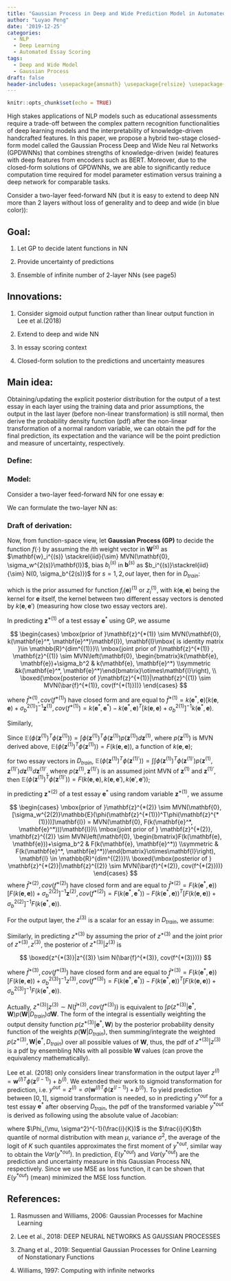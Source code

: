 ```yaml
---
title: "Gaussian Process in Deep and Wide Prediction Model in Automated Essay Scoring"
author: "Luyao Peng"
date: '2019-12-25'
categories:
  - NLP
  - Deep Learning
  - Automated Essay Scoring
tags:
  - Deep and Wide Model
  - Gaussian Process
draft: false
header-includes: \usepackage{amsmath} \usepackage{relsize} \usepackage{bm} \usepackage{pifont} \usepackage{breqn} \usepackage{setspace} \doublespacing  \usepackage{parskip}  \usepackage{epsfig}  \usepackage{xcolor} \usepackage{tcolorbox}
---
```


```r
knitr::opts_chunk$set(echo = TRUE)
```
High stakes applications of NLP models such as educational assessments require a trade-off between the complex pattern recognition functionalities of deep learning models and the interpretability of knowledge-driven handcrafted features. In this paper, we propose a hybrid two-stage closed-form model called the Gaussian Process Deep and Wide Neu ral Networks (GPDWNNs) that combines strengths of knowledge-driven (wide) features with deep features from encoders such as BERT. Moreover, due to the closed-form solutions of GPDWNNs, we are able to significantly reduce computation time required for model parameter estimation versus training a deep network
for comparable tasks. 

Consider a two-layer feed-forward NN (but it is easy to extend to deep NN more than 2 layers without loss of generality and to deep and wide (in blue color)):

## Goal:

1. Let GP to decide latent functions in NN

2. Provide uncertainty of predictions

3. Ensemble of infinite number of 2-layer NNs (see page5)

## Innovations:

1. Consider sigmoid output function rather than linear output function in Lee et al.(2018)

2. Extend to deep and wide NN

3. In essay scoring context

4. Closed-form solution to the predictions and uncertainty measures

## Main idea:

Obtaining/updating the explicit posterior distribution for the output of a test essay in each layer using the training data and prior assumptions, the output in the last layer (before non-linear transformation) is still normal,  then derive the probability density function (pdf) after the non-linear transformation of a normal random variable, we can obtain the pdf for the final prediction, its expectation and the variance will be the point prediction and measure of uncertainty, respectively.


### Define:
\begin{enumerate}
\item $D_{train}$ is training data;
\item $\mathbf{e} \in \mathbb{R}^{dim_e}$, the vector for one essay; \textcolor{blue}{$\mathbf{x}\in \mathbb{R}^{p}$, the vector for $p$ wide features (hand-crafted).}
\item letters with $*$ is for a new test data, e.g. $\mathbf{e}^*$, vector for a test essay, $z_i^{*(1)}$ the $i$th component after linear transformation of $\mathbf{e}^*$ for the first layer;
\item letters in bold: e.g. $\mathbf{e}$ or $\mathbf{w}$ is a vector, capitalized bolded letters: e.g. $\mathbf{E}$ or $\mathbf{W}$ is a matrix, unbolded letter is a scalar;
\item $f(\cdot)$ is a latent function to be decided;
\item $p(\cdot)$ is probability density function (pdf) of a variable;
\item $^T$ in supperscript is transform of a vector/matrix
\item $E = \mbox{Expectation}, Var=\mbox{Variance}$ 
\end{enumerate}

### Model:

Consider a two-layer feed-forward NN for one essay $\mathbf{e}$:

\begin{equation}\begin{array}{rcl}
h_i^{(1)} &=& \phi(\mathbf{w}_i^{(1)T}\mathbf{e}+b_i^{(1)}), \mbox{ the ith component after transformation by } \phi\\
h_i^{(2)} &=& \phi(\mathbf{w}_i^{(2)T}\mathbf{h}^{(1)}+b_i^{(2)}), \mathbf{h}^{(1)} =[h_1^{(1)}, \dots, h_{dim^{(1)}}^{(1)}]^T\\
y^{out}&=&\sigma(\mathbf{w}^{(out)T}\mathbf{h}^{(2)}+b^{(out)}), \begin{cases}\mathbf{h}^{(2)} =[h_1^{(2)}, \dots, h_{dim^{(2)}}^{(2)}]^T\\ \textcolor{blue}{\mbox{or in D+W: } \mathbf{h}^{(2)} =[h_1^{(2)}, \dots, h_{dim^{(2)}}^{(2)}, x_1, \dots, x_p]^T} \end{cases}\\
\end{array}\end{equation}

We can formulate the two-layer NN as:

\begin{equation}\begin{array}{rcl}
f_i(\mathbf{e})^{(1)} \leftarrow z_i^{(1)} &=&  \mathbf{w}_i^{(1)T}\mathbf{e}+b_i^{(1)}; \\
f_i(\mathbf{z}^{(1)}) \leftarrow z_i^{(2)} &=&  \mathbf{w}_i^{(2)T}\phi(\mathbf{z}^{(1)})+b_i^{(2)}, \mbox{where } \mathbf{z}^{(1)} =[z_1^{(1)}, \dots, z_{dim^{(1)}}^{(1)}]^T; \\
f(\mathbf{z}^{(2)}) \leftarrow z^{(3)} &=& \begin{cases}\mathbf{w}^{(out)T}\phi(\mathbf{z}^{(2)})+b^{(out)}, \mbox{where }\mathbf{z}^{(2)} =[z_1^{(2)}, \dots, z_{dim^{(2)}}^{(2)}]^T, f(\mathbf{z}^{(2)})\mbox{ is a scalar};\\ \textcolor{blue}{\mbox{or in D+W: } \mathbf{w}^{(out)T}\begin{bmatrix}\phi(\mathbf{z}^{(2)})\\ 
\mathbf{x}\end{bmatrix}+b^{(out)}, \mathbf{w}^{(out)}\in \mathbb{R}^{dim^{(2)}+p}}\end{cases}\\
f(z^{(3)}) \leftarrow y^{out}&=& \sigma(z^{(3)})
\end{array}\end{equation}

### Draft of derivation:

Now, from function-space view, let **Gaussian Process (GP)** to decide the function $f(\cdot)$ by assuming the $i$th weight vector in $\mathbf{W}^{(s)}$ as $\mathbf{w}_i^{(s)} \stackrel{iid}{\sim} MVN(\mathbf{0}, \sigma_w^{2(s)}\mathbf{I})$, bias $b_i^{(s)}$ in $\mathbf{b}^{(s)}$ as $b_i^{(s)}\stackrel{iid}{\sim} N(0, \sigma_b^{2(s)})$ for $s =1,2, out$ layer, then for \underline{one essay} in $D_{train}$:


\begin{equation}\begin{array}{rcl}
z_i^{(1)} &=& \mathbf{w}_i^{(1)T}\mathbf{e}+b_i^{(1)}\\
&\sim& N(0, \sigma_w^{2(1)}\mathbf{e}^T\mathbf{e}+\sigma_b^2), \mbox{ the prior of i.i.d }z_i^{(1)}, i = 1,\dots, dim^{(1)}\\
&\rightarrow& \mathbf{z}^{(1)} = \begin{bmatrix}z_1^{(1)}\\\vdots\\z_{dim^{(1)}}^{(1)}\end{bmatrix} \\ 
& &\sim MVN(\mathbf{0}, [\sigma_w^{2(1)}\mathbf{e}^T\mathbf{e}+\sigma_b^2]\mathbf{I}) \rightarrow MVN(\mathbf{0}, [k(\mathbf{e}, \mathbf{e})+\sigma_b^2]\mathbf{I})\\
\end{array}
\end{equation}

which is the prior assumed for function $f_i(\mathbf{e})^{(1)}$ or $z_i^{(1)}$, with $k(\mathbf{e}, \mathbf{e})$ being the kernel for $\mathbf{e}$ itself, the kernel between two different essay vectors is denoted by $k(\mathbf{e}, \mathbf{e}')$ (measuring how close two essay vectors are). 

In predicting $\mathbf{z}^{*(1)}$ of a test essay $\mathbf{e}^*$ using GP, we assume 

$$
\begin{cases}
\mbox{prior of }\mathbf{z}^{*(1)}  \sim MVN(\mathbf{0}, k(\mathbf{e}^*, \mathbf{e}^*)\mathbf{I}), \mathbf{I}\mbox{ is identity matrix }\in \mathbb{R}^{dim^{(1)}}\\
\mbox{joint prior of }\mathbf{z}^{*(1)} , \mathbf{z}^{(1)}  \sim MVN\left(\mathbf{0}, \begin{bmatrix}k(\mathbf{e}, \mathbf{e})+\sigma_b^2 & k(\mathbf{e}, \mathbf{e}^*) \\symmetric &k(\mathbf{e}^*, \mathbf{e}^*)\end{bmatrix}\otimes\mathbf{I}\right), \\
\boxed{\mbox{posterior of }\mathbf{z}^{*(1)}|\mathbf{z}^{(1)} \sim MVN(\bar{f}^{*(1)}, cov(f^{*(1)}))}
\end{cases}
$$
<!-- where $E(\mathbf{z}^{*(1)}) = \bar{f}^{*(1)}, Var(\mathbf{z}^{*(1)}) =cov(f^{*(1)})$. -->

where $\bar{f}^{*(1)}, cov(f^{*(1)})$ have closed form and are equal to $\bar{f}^{*(1)} = k(\mathbf{e}^*, \mathbf{e})[k(\mathbf{e}, \mathbf{e})+\sigma_b^{2(1)}]^{-1}\mathbf{z}^{(1)}, cov(f^{*(1)})=k(\mathbf{e}^*, \mathbf{e}^*)-k(\mathbf{e}^*, \mathbf{e})^T[k(\mathbf{e}, \mathbf{e})+\sigma_b^{2(1)}]^{-1}k(\mathbf{e}^*, \mathbf{e})$.

Similarly,

\begin{equation}
\begin{array}{rcl}
z_i^{(2)} &=& \mathbf{w}_i^{(2)T}\phi(\mathbf{z}^{(1)})+b_i^{(2)}\\
&\sim& N(0, \sigma_w^{2(2)}\mathbb{E}(\phi(\mathbf{z}^{(1)})^T\phi(\mathbf{z}^{(1)}))+\sigma_b^{2(2)})\\
&\rightarrow& \mathbf{z}^{(2)} = \begin{bmatrix}z_1^{(2)}\\\vdots\\z_{dim^{(2)}}^{(2)}\end{bmatrix} \\
&& \sim MVN(\mathbf{0}, [\sigma_w^{2(2)}\mathbb{E}(\phi(\mathbf{z}^{(1)})^T\phi(\mathbf{z}^{(1)}))+\sigma_b^2]\mathbf{I}) \\
\end{array}\end{equation}

Since $\mathbb{E}(\phi(\mathbf{z}^{(1)})^T\phi(\mathbf{z}^{(1)})) = \int\phi(\mathbf{z}^{(1)})^T\phi(\mathbf{z}^{(1)})p(\mathbf{z}^{(1)})d\mathbf{z}^{(1)}$, where $p(\mathbf{z}^{(1)})$ is MVN derived above, $\mathbb{E}(\phi(\mathbf{z}^{(1)})^T\phi(\mathbf{z}^{(1)})) = F(k(\mathbf{e}, \mathbf{e}))$, a function of $k(\mathbf{e}, \mathbf{e})$; 

for two essay vectors in $D_{train}$, $\mathbb{E}(\phi(\mathbf{z}^{(1)})^T\phi(\mathbf{z}^{(1)'})) = \int\int\phi(\mathbf{z}^{(1)})^T\phi(\mathbf{z}^{(1)'})p(\mathbf{z}^{(1)}, \mathbf{z}^{(1)'})d\mathbf{z}^{(1)}d\mathbf{z}^{(1)'}$, where $p(\mathbf{z}^{(1)}, \mathbf{z}^{(1)'})$ is an assumed joint MVN of $\mathbf{z}^{(1)}$ and $\mathbf{z}^{(1)'}$, then $\mathbb{E}(\phi(\mathbf{z}^{(1)})^T\phi(\mathbf{z}^{(1)'})) = F(k(\mathbf{e}, \mathbf{e}), k(\mathbf{e}, \mathbf{e}'), k(\mathbf{e}', \mathbf{e}'))$;

in predicting $\mathbf{z}^{*(2)}$ of a test essay $\mathbf{e}^*$ using random variable $\mathbf{z}^{*(1)}$, we assume 

$$
\begin{cases}
\mbox{prior of }\mathbf{z}^{*(2)} \sim MVN(\mathbf{0}, [\sigma_w^{2(2)}\mathbb{E}(\phi(\mathbf{z}^{*(1)})^T\phi(\mathbf{z}^{*(1)}))]\mathbf{I}) =  MVN(\mathbf{0}, F(k(\mathbf{e}^*, \mathbf{e}^*)))\mathbf{I})\\
\mbox{joint prior of } \mathbf{z}^{*(2)}, \mathbf{z}^{(2)} \sim  MVN\left(\mathbf{0}, \begin{bmatrix}F(k(\mathbf{e}, \mathbf{e}))+\sigma_b^2 & F(k(\mathbf{e}, \mathbf{e}^*)) \\symmetric & F(k(\mathbf{e}^*, \mathbf{e}^*))\end{bmatrix}\otimes\mathbf{I}\right), \mathbf{I} \in \mathbb{R}^{dim^{(2)}}\\
\boxed{\mbox{posterior of } \mathbf{z}^{*(2)}|\mathbf{z}^{(2)} \sim MVN(\bar{f}^{*(2)}, cov(f^{*(2)}))}
\end{cases}
$$
where $\bar{f}^{*(2)}, cov(f^{*(2)})$ have closed form and are equal to $\bar{f}^{*(2)} = F(k(\mathbf{e}^*, \mathbf{e}))[F(k(\mathbf{e}, \mathbf{e}))+\sigma_b^{2(2)}]^{-1}\mathbf{z}^{(2)}, cov(f^{*(2)})=F(k(\mathbf{e}^*, \mathbf{e}^*))-F(k(\mathbf{e}^*, \mathbf{e}))^T[F(k(\mathbf{e}, \mathbf{e}))+\sigma_b^{2(2)}]^{-1}F(k(\mathbf{e}^*, \mathbf{e}))$.

For the output layer, the $z^{(3)}$ is a scalar for an essay in $D_{train}$, we assume:

\begin{equation}
\begin{array}{rcl}
z^{(3)} &=& \mathbf{w}^{(out)T}\phi(\mathbf{z}^{(2)})+b^{(out)}\\
&\sim& N(0, \sigma_w^{2(out)}\mathbb{E}(\phi(\mathbf{z}^{(2)}), \phi(\mathbf{z}^{(2)}))+\sigma_b^{2(out)})\\
& \rightarrow& N(0, F(k(\mathbf{e}, \mathbf{e}))+\sigma_b^{2(out)})\\
&\mbox{or}& MVN(0, F(k(\mathbf{e}, \mathbf{e}), k(\mathbf{e}, \mathbf{e}'), k(\mathbf{e}', \mathbf{e}'))) \mbox{ for two different essays}
\end{array}\end{equation}

\textcolor{blue}
{\begin{equation*}
\begin{array}{rcl}
z^{(3)} &=& \mathbf{w}^{(out)T}\begin{bmatrix}\phi(\mathbf{z}^{(2)})\\ \mathbf{x}\end{bmatrix}+b^{(out)}\\
&\sim& N\left(0, \sigma_w^{2(out)}[\mathbb{E}(\phi(\mathbf{z}^{(2)}), \phi(\mathbf{z}^{(2)}))+\mathbf{x}]+\sigma_b^{2(out)}\right)\\
& \rightarrow& N(0, F(k(\mathbf{e}, \mathbf{e}))+\sigma_b^{2(out)}), \mbox{ still function of }k(\mathbf{e}, \mathbf{e}), \mbox{ because }\mathbf{x}\mbox{ are constants}\\
&\mbox{or}& MVN(0, F(k(\mathbf{e}, \mathbf{e}), k(\mathbf{e}, \mathbf{e}'), k(\mathbf{e}', \mathbf{e}'))) \mbox{ for two different essays}
\end{array}\end{equation*}
}

Similarly, in predicting $z^{*(3)}$ by assuming the prior of $z^{*(3)}$  and the joint prior of $z^{*(3)}, z^{(3)}$, the posterior of $z^{*(3)}|z^{(3)}$ is


$$
\boxed{z^{*(3)}|z^{(3)} \sim N(\bar{f}^{*(3)}, cov(f^{*(3)}))}
$$


where $\bar{f}^{*(3)}, cov(f^{*(3)})$ have closed form and are equal to $\bar{f}^{*(3)} = F(k(\mathbf{e}^*, \mathbf{e}))[F(k(\mathbf{e}, \mathbf{e}))+\sigma_b^{2(3)}]^{-1}z^{(3)}, cov(f^{*(3)})=F(k(\mathbf{e}^*, \mathbf{e}^*))-F(k(\mathbf{e}^*, \mathbf{e}))^T[F(k(\mathbf{e}, \mathbf{e}))+\sigma_b^{2(3)}]^{-1}F(k(\mathbf{e}^*, \mathbf{e}))$.


Actually, $z^{*(3)}|z^{(3)} \sim N(\bar{f}^{*(3)}, cov(f^{*(3)}))$ is equivalent to $\int p(z^{*(3)}|\mathbf{e}^*, \mathbf{W})p(\mathbf{W}|D_{train})d\mathbf{W}$. The form of the integral is essentially weighting the output density function $p(z^{*(3)}|\mathbf{e}^*, \mathbf{W})$ by the posterior probability density function of the weights $p(\mathbf{W}|D_{train})$, then summing/integrate the weighted $p(z^{*(3)}, \mathbf{W}|\mathbf{e}^*, D_{train})$ over all possible values of $\mathbf{W}$, thus, the pdf of $z^{*(3)}|z^{(3)}$ is a pdf by ensembling NNs with all possible $\mathbf{W}$ values (can prove the equivalency mathematically).

Lee et al. (2018) only considers linear transformation in the output layer $z^{(l)} = \mathbf{w}^{(l)T}\phi(\mathbf{z}^{(l-1)})+b^{(l)}$. We extended their work to sigmoid transformation for prediction, i.e.  $y^{out} = z^{(l)} = \sigma(\mathbf{w}^{(l)T}\phi(\mathbf{z}^{(l-1)})+b^{(l)})$. To yield prediction between $[0,1]$, sigmoid transformation is needed, so in predicting $y^{*out}$ for a test essay $\mathbf{e}^*$ after observing $D_{train}$, the pdf of the transformed variable $y^{*out}$ is derived as following using the absolute value of Jacobian: 

<!-- \begin{equation} -->
<!-- \begin{array}{rcl} -->
<!-- y^{out}&=& \sigma(z^{(3)})\\ -->
<!-- &=&\frac{1}{1+e^{-z^{(3)}}}\\ -->
<!-- \sigma^{-1}(y^{out})&=&log\left(\frac{y^{out}}{1-y^{out}}\right) = logit(y^{out})\\ -->
<!-- &\mbox{since }&  \begin{cases}\mbox{prior }z^{(3)} \sim N(0, F), \\\mbox{implying } p(z^{(3)} ) = (F\sqrt{2\pi})^{-1}exp\left\{-\frac{(z^{(3)})^2}{2F}\right\}\\ -->
<!-- \mbox{first derivative in Jacobian }\frac{d\sigma^{-1}(y^{out})}{dy^{out}}= \frac{1}{y^{out}(1-y^{out})}\end{cases}\\ -->
<!-- p(y^{out})&=& p(\sigma^{-1}(y^{out})) \frac{1}{y^{out}(1-y^{out})} \mbox{ (density times Jacobian)}\\ -->
<!-- &=&\frac{1}{F\sqrt{2\pi}}exp\left\{-\frac{[logit(y^{out})]^2}{2F}\right\}\frac{1}{y^{out}(1-y^{out})} \\ -->
<!-- y^{out} &\sim&\mbox{logit-normal}\\ -->
<!-- E(y^{out}) &\approx&\frac{1}{K-1}\mathlarger{\sum}_{i=1}^{K-1}\left[logit\left(\Phi_{\mu, \sigma^2}^{-1}(\frac{i}{K})\right)\right] \mbox{ (quasi monte carlo approximation)} -->
<!-- \end{array} -->
<!-- \end{equation} -->

<!-- $$ -->
<!-- \begin{cases} -->
<!-- \mbox{prior of } z^{(3)}\sim N(0, F+\sigma_b^{(3)})\\ -->
<!-- \mbox{prior of } z^{*(3)}\sim N(0, F)\\ -->
<!-- \mbox{joint prior of } z^{*(3)},  z^{(3)} \sim MVN(\mathbf{0}, ) -->

<!-- \end{cases} -->
<!-- $$ -->

\begin{equation*}
\begin{array}{rcl}
y^{*out}&=& \sigma(z^{*(3)})\\
&=&\frac{1}{1+e^{-z^{*(3)}}}\\
\sigma^{-1}(y^{*out})&=&log\left(\frac{y^{*out}}{1-y^{*out}}\right) = logit(y^{*out})\\
&\mbox{since }&  \begin{cases}\mbox{conditional posterior }z^{*(3)}|z^{(3)} \sim N(\bar{f}^{*(3)}, cov(f^{*(3)})),  \\
\mbox{implying } p(z^{*(3)}|z^{(3)} ) = (cov(f^{*(3)})2\pi)^{-\frac{1}{2}}exp\left\{-(z^{*(3)}-\bar{f}^{*(3)})^T[2cov(f^{*(3)})]^{-1}(z^{*(3)}-\bar{f}^{*(3)})\right\}\\
\mbox{first derivative in Jacobian }\frac{d\sigma^{-1}(y^{*out})}{dy^{*out}}= \frac{1}{y^{*out}(1-y^{*out})}\end{cases}\\
p(y^{*out})&=& p(\sigma^{-1}(y^{*out})) \frac{1}{y^{*out}(1-y^{*out})}\\
&=&(cov(f^{*(3)})2\pi)^{-\frac{1}{2}}exp\left\{-(logit(y^{*out})-\bar{f}^{*(3)})^T[2cov(f^{*(3)})]^{-1}(logit(y^{*out})-\bar{f}^{*(3)})\right\}\frac{1}{y^{*out}(1-y^{*out})} \\
y^{*out} &\sim&\mbox{logit-normal whose E and Var don't have analytic solution, but can be approximated}\\
\end{array}
\end{equation*}

\begin{tcolorbox}
\begin{equation}
\begin{array}{rcl}

E(y^{*out}) &\approx&\frac{1}{K-1}\mathlarger{\sum}_{i=1}^{K-1}\left[logit\left(\Phi_{\mu, \sigma^2}^{-1}(\frac{i}{K})\right)\right]\mbox{ quasi monte carlo approximation}\\
Var(y^{*out})&\approx& E((y^{*out})^2) - E(y^{*out})^2
\end{array}
\end{equation}
\end{tcolorbox}

where $\Phi_{\mu, \sigma^2}^{-1}(\frac{i}{K})$ is the $\frac{i}{K}$th quantile of normal distribution with mean $\mu$, variance $\sigma^2$, the average of the logit of $K$ such quantiles approximates the first moment of $y^{*out}$, similar way to obtain the $Var(y^{*out})$. In prediction, $E(y^{*out})$ and $Var(y^{*out})$ are the prediction and uncertainty measure in this Gaussian Process NN, respectively. Since we use MSE as loss function, it can be shown that $E(y^{*out})$ (mean) minimized the MSE loss function.


<!-- ## Extention: -->

<!-- 1. Can extend to sequential GP to process essay as sequential data rather than a single vector but a sequence of vectors. -->

## References:


1. Rasmussen and Williams, 2006: Gaussian Processes for Machine Learning

2. Lee et al., 2018: DEEP NEURAL NETWORKS AS GAUSSIAN PROCESSES

3. Zhang et al., 2019: Sequential Gaussian Processes for Online Learning of Nonstationary Functions

4. Williams, 1997: Computing with infinite networks




